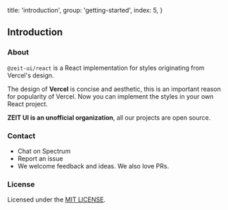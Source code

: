 
  title: 'introduction',
  group: 'getting-started',
  index: 5,
}

## Introduction

### About

`@zeit-ui/react` is a React implementation for <Link rel="nofollow" target="_blank" href="https://github.com/zeit-ui/zeit-style">styles</Link>
originating from <Link rel="nofollow" target="_blank" href="https://vercel.co/design">Vercel's design</Link>.

The design of **Vercel** is concise and aesthetic, this is an important reason for popularity of Vercel.
Now you can implement the styles in your own React project.

**ZEIT UI is an unofficial organization**, all our projects are open source.

<Spacer y={3} />

### Contact

- <Link color target="_blank" rel="nofollow" href="https://spectrum.chat/zeit-ui/general?tab=posts">
    Chat on Spectrum
  </Link>
- <Link color target="_blank" rel="nofollow" href="https://github.com/zeit-ui/react/issues/new">
    Report an issue
  </Link>
- We welcome feedback and ideas. We also love PRs.

<Spacer y={3} />

### License

Licensed under the [MIT LICENSE](https://github.com/zeit-ui/react/blob/master/LICENSE).

